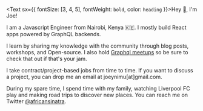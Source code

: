 <Text sx={{ fontSize: [3, 4, 5], fontWeight: `bold`, color: `heading` }}>Hey 👋, I'm Joe!</Text>

I am a Javascript Engineer from Nairobi, Kenya 🇰🇪. I mostly build React apps powered by GraphQL backends.

I learn by sharing my knowledge with the community through blog posts, workshops, and Open-source. I also hold [Graphql meetups](https://www.meetup.com/Nairobi-GraphQL-Meetup/) so be sure to check that out if that's your jam.

I take contract/project-based jobs from time to time. If you want to discuss a project, you can drop me an email at joeynimu[at]gmail.com.

During my spare time, I spend time with my family, watching Liverpool FC play and making road trips to discover new places.
You can reach me on Twitter [@africansinatra](https://twitter.com/africansinatra).
